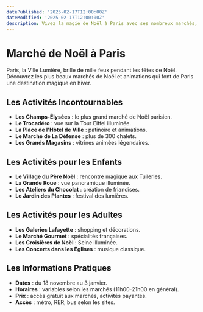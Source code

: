 ```yaml
---
datePublished: '2025-02-17T12:00:00Z'
dateModified: '2025-02-17T12:00:00Z'
description: Vivez la magie de Noël à Paris avec ses nombreux marchés, illuminations et activités festives.
---
```


# Marché de Noël à Paris

Paris, la Ville Lumière, brille de mille feux pendant les fêtes de Noël. Découvrez les plus beaux marchés de Noël et animations qui font de Paris une destination magique en hiver.

## Les Activités Incontournables

- **Les Champs-Élysées** : le plus grand marché de Noël parisien.
- **Le Trocadéro** : vue sur la Tour Eiffel illuminée.
- **La Place de l'Hôtel de Ville** : patinoire et animations.
- **Le Marché de La Défense** : plus de 300 chalets.
- **Les Grands Magasins** : vitrines animées légendaires.

## Les Activités pour les Enfants

- **Le Village du Père Noël** : rencontre magique aux Tuileries.
- **La Grande Roue** : vue panoramique illuminée.
- **Les Ateliers du Chocolat** : création de friandises.
- **Le Jardin des Plantes** : festival des lumières.

<PromotionSection />

## Les Activités pour les Adultes

- **Les Galeries Lafayette** : shopping et décorations.
- **Le Marché Gourmet** : spécialités françaises.
- **Les Croisières de Noël** : Seine illuminée.
- **Les Concerts dans les Églises** : musique classique.

## Les Informations Pratiques

- **Dates** : du 18 novembre au 3 janvier.
- **Horaires** : variables selon les marchés (11h00-21h00 en général).
- **Prix** : accès gratuit aux marchés, activités payantes.
- **Accès** : métro, RER, bus selon les sites.

